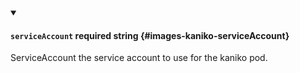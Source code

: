 
<details className="config-field" data-expandable="false" open>
<summary>

#### `serviceAccount` <span className="config-field-required" data-required="false">required</span> <span className="config-field-type">string</span> <span className="config-field-default"></span> <span className="config-field-enum"></span> {#images-kaniko-serviceAccount}

ServiceAccount the service account to use for the kaniko pod.

</summary>



</details>
